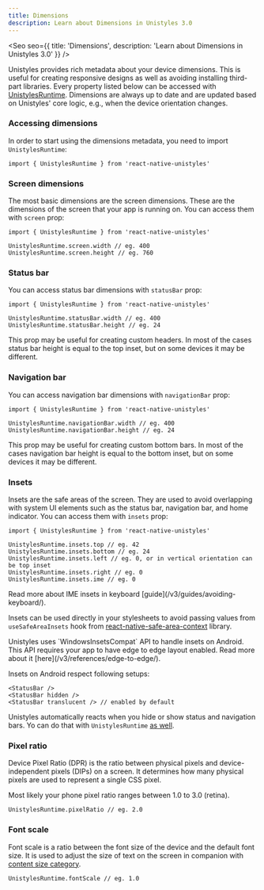 ```yaml
---
title: Dimensions
description: Learn about Dimensions in Unistyles 3.0
---
```



<Seo
    seo={{
        title: 'Dimensions',
        description: 'Learn about Dimensions in Unistyles 3.0'
    }}
/>


Unistyles provides rich metadata about your device dimensions. This is useful for creating responsive designs as well as avoiding installing third-part libraries.
Every property listed below can be accessed with [UnistylesRuntime](/v3/references/unistyles-runtime).
Dimensions are always up to date and are updated based on Unistyles' core logic, e.g., when the device orientation changes.

### Accessing dimensions

In order to start using the dimensions metadata, you need to import `UnistylesRuntime`:

```tsx /UnistylesRuntime/
import { UnistylesRuntime } from 'react-native-unistyles'
```

### Screen dimensions

The most basic dimensions are the screen dimensions. These are the dimensions of the screen that your app is running on.
You can access them with `screen` prop:

```tsx /screen/
import { UnistylesRuntime } from 'react-native-unistyles'

UnistylesRuntime.screen.width // eg. 400
UnistylesRuntime.screen.height // eg. 760
```

### Status bar

You can access status bar dimensions with `statusBar` prop:

```tsx /statusBar/
import { UnistylesRuntime } from 'react-native-unistyles'

UnistylesRuntime.statusBar.width // eg. 400
UnistylesRuntime.statusBar.height // eg. 24
```

This prop may be useful for creating custom headers. In most of the cases status bar height is equal to the top inset, but on some devices it may be different.

### Navigation bar

You can access navigation bar dimensions with `navigationBar` prop:

```tsx /navigationBar/
import { UnistylesRuntime } from 'react-native-unistyles'

UnistylesRuntime.navigationBar.width // eg. 400
UnistylesRuntime.navigationBar.height // eg. 24
```

This prop may be useful for creating custom bottom bars. In most of the cases navigation bar height is equal to the bottom inset, but on some devices it may be different.
### Insets

Insets are the safe areas of the screen. They are used to avoid overlapping with system UI elements such as the status bar, navigation bar, and home indicator.
You can access them with `insets` prop:

```tsx /insets/
import { UnistylesRuntime } from 'react-native-unistyles'

UnistylesRuntime.insets.top // eg. 42
UnistylesRuntime.insets.bottom // eg. 24
UnistylesRuntime.insets.left // eg. 0, or in vertical orientation can be top inset
UnistylesRuntime.insets.right // eg. 0
UnistylesRuntime.insets.ime // eg. 0
```

<Aside>
Read more about IME insets in keyboard [guide](/v3/guides/avoiding-keyboard/).
</Aside>

Insets can be used directly in your stylesheets to avoid passing values from `useSafeAreaInsets` hook from [react-native-safe-area-context](https://github.com/th3rdwave/react-native-safe-area-context?tab=readme-ov-file#usesafeareainsets) library.

<Aside>
Unistyles uses `WindowsInsetsCompat` API to handle insets on Android. This API requires your app to have edge to edge layout enabled.
Read more about it [here](/v3/references/edge-to-edge/).
</Aside>

Insets on Android respect following setups:

```tsx
<StatusBar />
<StatusBar hidden />
<StatusBar translucent /> // enabled by default
```

Unistyles automatically reacts when you hide or show status and navigation bars. Yo can do that with `UnistylesRuntime` [as well](/v3/references/unistyles-runtime/#setters).



### Pixel ratio

Device Pixel Ratio (DPR) is the ratio between physical pixels and device-independent pixels (DIPs) on a screen. It determines how many physical pixels are used to represent a single CSS pixel.

Most likely your phone pixel ratio ranges between 1.0 to 3.0 (retina).

```tsx /pixelRatio/
UnistylesRuntime.pixelRatio // eg. 2.0
```

### Font scale

Font scale is a ratio between the font size of the device and the default font size. It is used to adjust the size of text on the screen in companion with [content size category](/v3/references/content-size-category/).

```tsx /fontScale/
UnistylesRuntime.fontScale // eg. 1.0
```
